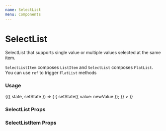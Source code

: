 ```yaml
---
name: SelectList
menu: Components
---
```




# SelectList

SelectList that supports single value or multiple values selected at the same item.

`SelectListItem` composes `ListItem` and `SelectList` composes `FlatList`. You can use `ref` to trigger `FlatList` methods

### Usage

<Playground>
  <State initial={{ value: ['c', 'js', 'go'] }}>
    {({ state, setState }) => (
      <Box height={300}>
        <SelectList
          value={state.value}
          onValueChange={(newValue, itemIndex) => {
            setState({ value: newValue });
          }}
        >
          <SelectListItem label="C" value="c" />
          <SelectListItem label="C#" value="c#" />
          <SelectListItem label="C++" value="c++" />
          <SelectListItem label="CSS" value="css" />
          <SelectListItem label="Elixir" value="elixir" />
          <SelectListItem label="Elm" value="elm" />
          <SelectListItem label="Erlang" value="erlang" />
          <SelectListItem label="Go" value="go" />
          <SelectListItem label="Haskell" value="haskell" />
          <SelectListItem label="HTML" value="html" />
          <SelectListItem label="Java" value="java" />
          <SelectListItem label="JavaScript" value="js" />
          <SelectListItem label="Lua" value="lua" />
          <SelectListItem label="Python" value="python" />
          <SelectListItem label="R" value="r" />
          <SelectListItem label="Ruby" value="ruby" />
          <SelectListItem label="Rust" value="rust" />
          <SelectListItem label="Switft" value="swift" />
          <SelectListItem label="Typescript" value="typescript" />
        </SelectList>
      </Box>
    )}
  </State>
</Playground>

### SelectList Props

<Props of={SelectList} />

### SelectListItem Props

<Props of={SelectListItem} />
